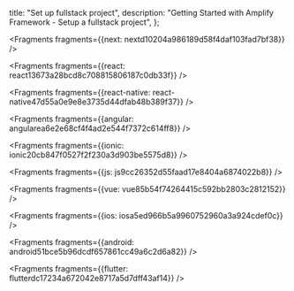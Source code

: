   title: "Set up fullstack project",
  description: "Getting Started with Amplify Framework - Setup a fullstack project",
};






<Fragments fragments={{next: nextd10204a986189d58f4daf103fad7bf38}} />



<Fragments fragments={{react: react13673a28bcd8c708815806187c0db33f}} />



<Fragments fragments={{react-native: react-native47d55a0e9e8e3735d44dfab48b389f37}} />



<Fragments fragments={{angular: angularea6e2e68cf4f4ad2e544f7372c614ff8}} />



<Fragments fragments={{ionic: ionic20cb847f0527f2f230a3d903be5575d8}} />



<Fragments fragments={{js: js9cc26352d55faad17e8404a6874022b8}} />



<Fragments fragments={{vue: vue85b54f74264415c592bb2803c2812152}} />



<Fragments fragments={{ios: iosa5ed966b5a9960752960a3a924cdef0c}} />



<Fragments fragments={{android: android51bce5b96dcdf657861cc49a6c2d6a82}} />



<Fragments fragments={{flutter: flutterdc17234a672042e8717a5d7dff43af14}} />